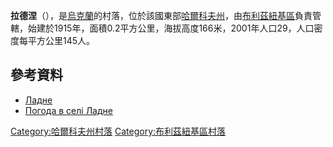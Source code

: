 {{coord|48|47|20|N|36|28|33|E|scale:100000_region:UA|display=title}}

'''拉德涅'''（{{lang-uk|Ладне}}），是[[烏克蘭|烏克蘭]]的村落，位於該國東部[[哈爾科夫州|哈爾科夫州]]，由[[布利茲紐基區|布利茲紐基區]]負責管轄，始建於1915年，面積0.2平方公里，海拔高度166米，2001年人口29，人口密度每平方公里145人。

==參考資料==
* [http://gska2.rada.gov.ua/pls/z7502/A005?rdat1=09.01.2009&rf7571=32295 Ладне]{{dead link|date=2018年3月 |bot=InternetArchiveBot |fix-attempted=yes }}
* [http://weather.in.ua/ua/har'kovskaja/13007 Погода в селі Ладне] {{Wayback|url=http://weather.in.ua/ua/har'kovskaja/13007 |date=20210115230459 }}

{{DEFAULTSORT:Ладне}}
[[Category:哈爾科夫州村落|Category:哈爾科夫州村落]]
[[Category:布利茲紐基區村落|Category:布利茲紐基區村落]]


{{Kharkiv-geo-stub}}